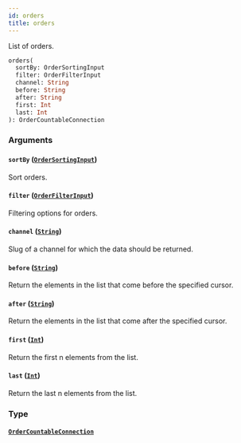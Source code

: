```yaml
---
id: orders
title: orders
---
```


List of orders.

```graphql
orders(
  sortBy: OrderSortingInput
  filter: OrderFilterInput
  channel: String
  before: String
  after: String
  first: Int
  last: Int
): OrderCountableConnection

```

### Arguments

#### `sortBy` ([`OrderSortingInput`](/docs/developer/api-reference/inputs/order-sorting-input))

Sort orders.

#### `filter` ([`OrderFilterInput`](/docs/developer/api-reference/inputs/order-filter-input))

Filtering options for orders.

#### `channel` ([`String`](/docs/developer/api-reference/scalars/string))

Slug of a channel for which the data should be returned.

#### `before` ([`String`](/docs/developer/api-reference/scalars/string))

Return the elements in the list that come before the specified cursor.

#### `after` ([`String`](/docs/developer/api-reference/scalars/string))

Return the elements in the list that come after the specified cursor.

#### `first` ([`Int`](/docs/developer/api-reference/scalars/int))

Return the first n elements from the list.

#### `last` ([`Int`](/docs/developer/api-reference/scalars/int))

Return the last n elements from the list.

### Type

#### [`OrderCountableConnection`](/docs/developer/api-reference/objects/order-countable-connection)
